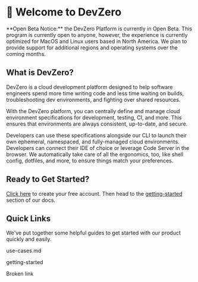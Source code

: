 # 👋 Welcome to DevZero

<Hint style="info">
**Open Beta Notice:** the DevZero Platform is currently in Open Beta. This program is currently open to anyone, however, the experience is currently optimized for MacOS and Linux users based in North America. We plan to provide support for additional regions and operating systems over the coming months. 
</Hint>

## What is DevZero?

DevZero is a cloud development platform designed to help software engineers spend more time writing code and less time waiting on builds, troubleshooting dev environments, and fighting over shared resources. 

With the DevZero platform, you can centrally define and manage cloud environment specifications for development, testing, CI, and more. This ensures that environments are always consistent, up-to-date, and secure. 

Developers can use these specifications alongside our CLI to launch their own ephemeral, namespaced, and fully-managed cloud environments. Developers can connect their IDE of choice or leverage Code Server in the browser. We automatically take care of all the ergonomics, too, like shell config, dotfiles, and more, to ensure things match your preferences. 

## Ready to Get Started?

[Click here](https://www.devzero.io/dashboard) to create your free account. Then head to the [getting-started](product-guides/getting-started/ "mention") section of our docs. 

## Quick Links

We've put together some helpful guides to get started with our product quickly and easily.

<ContentRef url="the-basics/use-cases.md">use-cases.md</ContentRef>

<ContentRef url="product-guides/getting-started/">getting-started</ContentRef>

<ContentRef url="broken-reference">Broken link</ContentRef>
